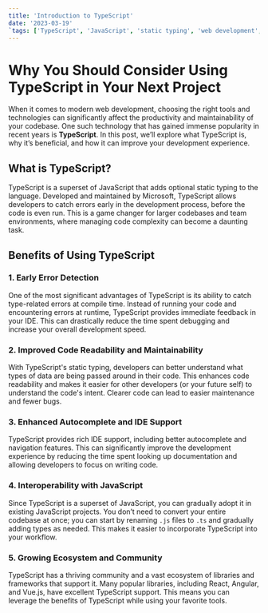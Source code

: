 ```yaml
---
title: 'Introduction to TypeScript'
date: '2023-03-19'
`tags: ['TypeScript', 'JavaScript', 'static typing', 'web development', 'code maintainability', 'TypeScript benefits', 'IDE support']`
---
```


# Why You Should Consider Using TypeScript in Your Next Project

When it comes to modern web development, choosing the right tools and technologies can significantly affect the productivity and maintainability of your codebase. One such technology that has gained immense popularity in recent years is **TypeScript**. In this post, we’ll explore what TypeScript is, why it’s beneficial, and how it can improve your development experience.

## What is TypeScript?

TypeScript is a superset of JavaScript that adds optional static typing to the language. Developed and maintained by Microsoft, TypeScript allows developers to catch errors early in the development process, before the code is even run. This is a game changer for larger codebases and team environments, where managing code complexity can become a daunting task.

## Benefits of Using TypeScript

### 1. **Early Error Detection**

One of the most significant advantages of TypeScript is its ability to catch type-related errors at compile time. Instead of running your code and encountering errors at runtime, TypeScript provides immediate feedback in your IDE. This can drastically reduce the time spent debugging and increase your overall development speed.

### 2. **Improved Code Readability and Maintainability**

With TypeScript's static typing, developers can better understand what types of data are being passed around in their code. This enhances code readability and makes it easier for other developers (or your future self) to understand the code's intent. Clearer code can lead to easier maintenance and fewer bugs.

### 3. **Enhanced Autocomplete and IDE Support**

TypeScript provides rich IDE support, including better autocomplete and navigation features. This can significantly improve the development experience by reducing the time spent looking up documentation and allowing developers to focus on writing code.

### 4. **Interoperability with JavaScript**

Since TypeScript is a superset of JavaScript, you can gradually adopt it in existing JavaScript projects. You don’t need to convert your entire codebase at once; you can start by renaming `.js` files to `.ts` and gradually adding types as needed. This makes it easier to incorporate TypeScript into your workflow.

### 5. **Growing Ecosystem and Community**

TypeScript has a thriving community and a vast ecosystem of libraries and frameworks that support it. Many popular libraries, including React, Angular, and Vue.js, have excellent TypeScript support. This means you can leverage the benefits of TypeScript while using your favorite tools.
